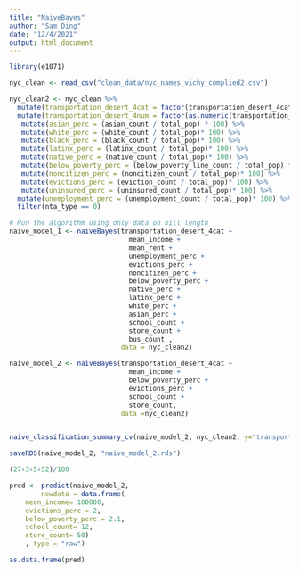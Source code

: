 ```yaml
---
title: "NaiveBayes"
author: "Sam Ding"
date: "12/4/2021"
output: html_document
---
```

```r
library(e1071)
```


```r
nyc_clean <- read_csv("clean_data/nyc_names_vichy_complied2.csv")

nyc_clean2 <- nyc_clean %>%
  mutate(transportation_desert_4cat = factor(transportation_desert_4cat, levels=c("Poor", "Limited", "Satisfactory", "Excellent"))) %>%
  mutate(transportation_desert_4num = factor(as.numeric(transportation_desert_4cat))) %>%
   mutate(asian_perc = (asian_count / total_pop) * 100) %>%
   mutate(white_perc = (white_count / total_pop)* 100) %>%
   mutate(black_perc = (black_count / total_pop)* 100) %>%
   mutate(latinx_perc = (latinx_count / total_pop)* 100) %>%
   mutate(native_perc = (native_count / total_pop)* 100) %>%
   mutate(below_poverty_perc = (below_poverty_line_count / total_pop) * 100) %>%
   mutate(noncitizen_perc = (noncitizen_count / total_pop)* 100) %>%
   mutate(evictions_perc = (eviction_count / total_pop)* 100) %>%
   mutate(uninsured_perc = (uninsured_count / total_pop)* 100) %>%
  mutate(unemployment_perc = (unemployment_count / total_pop)* 100) %>%
  filter(nta_type == 0)

```

```r
# Run the algorithm using only data on bill length
naive_model_1 <- naiveBayes(transportation_desert_4cat ~ 
                              mean_income +
                              mean_rent +
                              unemployment_perc + 
                              evictions_perc + 
                              noncitizen_perc + 
                              below_poverty_perc + 
                              native_perc + 
                              latinx_perc + 
                              white_perc + 
                              asian_perc + 
                              school_count + 
                              store_count + 
                              bus_count , 
                            data = nyc_clean2)

naive_model_2 <- naiveBayes(transportation_desert_4cat ~ 
                              mean_income + 
                              below_poverty_perc + 
                              evictions_perc + 
                              school_count + 
                              store_count, 
                            data =nyc_clean2)


naive_classification_summary_cv(naive_model_2, nyc_clean2, y="transportation_desert_4cat", k=10)$cv

saveRDS(naive_model_2, "naive_model_2.rds")

(27+3+5+52)/180
```

```r
pred <- predict(naive_model_2, 
        newdata = data.frame( 
    mean_income= 100000, 
    evictions_perc = 2,
    below_poverty_perc = 2.1,
    school_count= 12, 
    store_count= 50)
    , type = "raw")

as.data.frame(pred)
```


